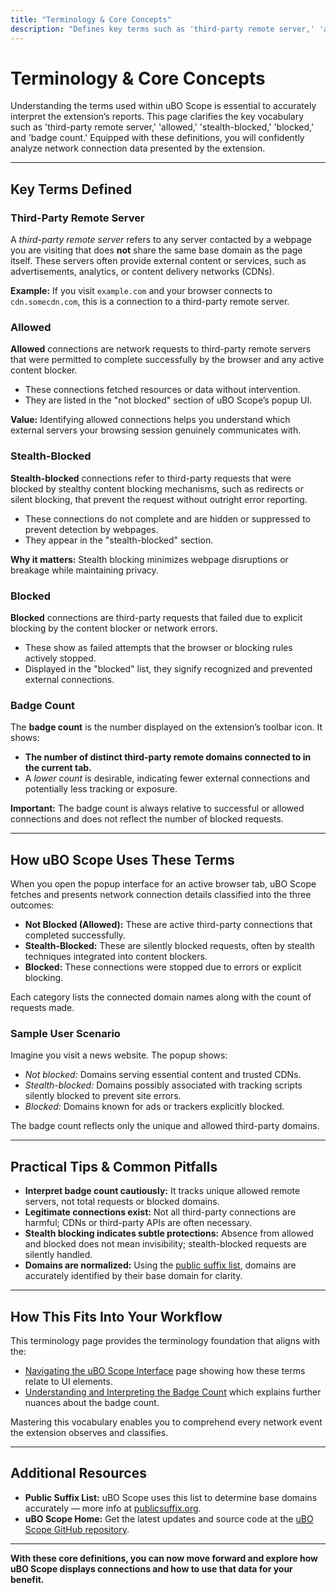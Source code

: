 ```yaml
---
title: "Terminology & Core Concepts"
description: "Defines key terms such as 'third-party remote server,' 'allowed,' 'stealth-blocked,' 'blocked,' and 'badge count.' Provides the essential vocabulary users need to interpret what the extension reports."
---
```


# Terminology & Core Concepts

Understanding the terms used within uBO Scope is essential to accurately interpret the extension’s reports. This page clarifies the key vocabulary such as 'third-party remote server,' 'allowed,' 'stealth-blocked,' 'blocked,' and 'badge count.' Equipped with these definitions, you will confidently analyze network connection data presented by the extension.

---

## Key Terms Defined

### Third-Party Remote Server
A *third-party remote server* refers to any server contacted by a webpage you are visiting that does **not** share the same base domain as the page itself. These servers often provide external content or services, such as advertisements, analytics, or content delivery networks (CDNs).

**Example:** If you visit `example.com` and your browser connects to `cdn.somecdn.com`, this is a connection to a third-party remote server.

### Allowed
**Allowed** connections are network requests to third-party remote servers that were permitted to complete successfully by the browser and any active content blocker.

- These connections fetched resources or data without intervention.
- They are listed in the "not blocked" section of uBO Scope’s popup UI.

**Value:** Identifying allowed connections helps you understand which external servers your browsing session genuinely communicates with.

### Stealth-Blocked
**Stealth-blocked** connections refer to third-party requests that were blocked by stealthy content blocking mechanisms, such as redirects or silent blocking, that prevent the request without outright error reporting.

- These connections do not complete and are hidden or suppressed to prevent detection by webpages.
- They appear in the "stealth-blocked" section.

**Why it matters:** Stealth blocking minimizes webpage disruptions or breakage while maintaining privacy.

### Blocked
**Blocked** connections are third-party requests that failed due to explicit blocking by the content blocker or network errors.

- These show as failed attempts that the browser or blocking rules actively stopped.
- Displayed in the "blocked" list, they signify recognized and prevented external connections.

### Badge Count
The **badge count** is the number displayed on the extension’s toolbar icon. It shows:

- **The number of distinct third-party remote domains connected to in the current tab.**
- A *lower count* is desirable, indicating fewer external connections and potentially less tracking or exposure.

**Important:** The badge count is always relative to successful or allowed connections and does not reflect the number of blocked requests.

---

## How uBO Scope Uses These Terms

When you open the popup interface for an active browser tab, uBO Scope fetches and presents network connection details classified into the three outcomes:

- **Not Blocked (Allowed):** These are active third-party connections that completed successfully.
- **Stealth-Blocked:** These are silently blocked requests, often by stealth techniques integrated into content blockers.
- **Blocked:** These connections were stopped due to errors or explicit blocking.

Each category lists the connected domain names along with the count of requests made.

### Sample User Scenario
Imagine you visit a news website. The popup shows:

- _Not blocked:_ Domains serving essential content and trusted CDNs.
- _Stealth-blocked:_ Domains possibly associated with tracking scripts silently blocked to prevent site errors.
- _Blocked:_ Domains known for ads or trackers explicitly blocked.

The badge count reflects only the unique and allowed third-party domains.

---

## Practical Tips & Common Pitfalls

- **Interpret badge count cautiously:** It tracks unique allowed remote servers, not total requests or blocked domains.
- **Legitimate connections exist:** Not all third-party connections are harmful; CDNs or third-party APIs are often necessary.
- **Stealth blocking indicates subtle protections:** Absence from allowed and blocked does not mean invisibility; stealth-blocked requests are silently handled.
- **Domains are normalized:** Using the [public suffix list](https://publicsuffix.org/), domains are accurately identified by their base domain for clarity.

---

## How This Fits Into Your Workflow

This terminology page provides the terminology foundation that aligns with the:

- [Navigating the uBO Scope Interface](./navigating-ubo-scope-ui) page showing how these terms relate to UI elements.
- [Understanding and Interpreting the Badge Count](../using-ubo-scope/interpreting-badge) which explains further nuances about the badge count.

Mastering this vocabulary enables you to comprehend every network event the extension observes and classifies.

---

## Additional Resources

- **Public Suffix List:** uBO Scope uses this list to determine base domains accurately — more info at [publicsuffix.org](https://publicsuffix.org/).
- **uBO Scope Home:** Get the latest updates and source code at the [uBO Scope GitHub repository](https://github.com/gorhill/uBO-Scope).

---

**With these core definitions, you can now move forward and explore how uBO Scope displays connections and how to use that data for your benefit.**